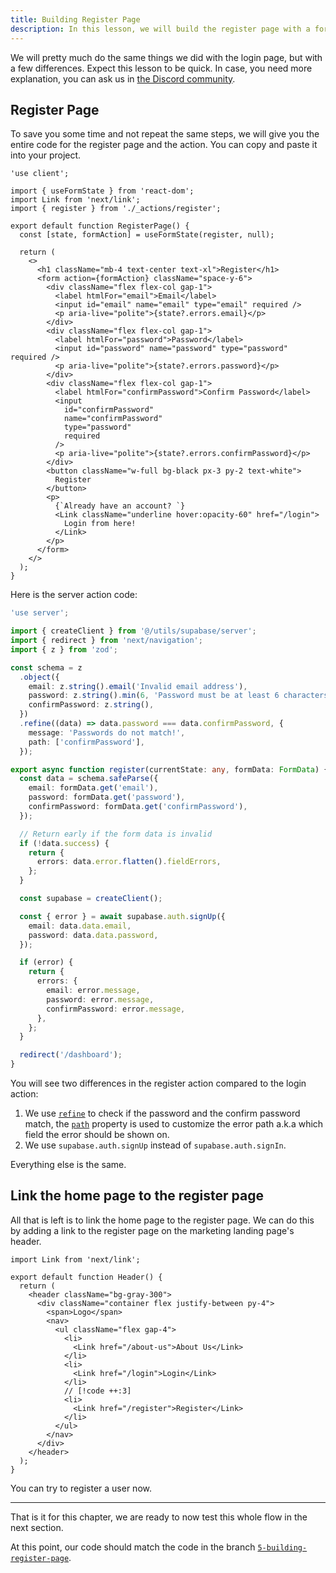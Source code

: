 ```yaml
---
title: Building Register Page
description: In this lesson, we will build the register page with a form that allows users to enter an email, a password, and a password confirmation.
---
```


We will pretty much do the same things we did with the login page, but with a few differences. Expect this lesson to be quick. In case, you need more explanation, you can ask us in [the Discord community](https://discord.gg/DWAVqksVtx).

## Register Page

To save you some time and not repeat the same steps, we will give you the entire code for the register page and the action. You can copy and paste it into your project.

```tsx title="src/app/(auth)/register/page.tsx"
'use client';

import { useFormState } from 'react-dom';
import Link from 'next/link';
import { register } from './_actions/register';

export default function RegisterPage() {
  const [state, formAction] = useFormState(register, null);

  return (
    <>
      <h1 className="mb-4 text-center text-xl">Register</h1>
      <form action={formAction} className="space-y-6">
        <div className="flex flex-col gap-1">
          <label htmlFor="email">Email</label>
          <input id="email" name="email" type="email" required />
          <p aria-live="polite">{state?.errors.email}</p>
        </div>
        <div className="flex flex-col gap-1">
          <label htmlFor="password">Password</label>
          <input id="password" name="password" type="password" required />
          <p aria-live="polite">{state?.errors.password}</p>
        </div>
        <div className="flex flex-col gap-1">
          <label htmlFor="confirmPassword">Confirm Password</label>
          <input
            id="confirmPassword"
            name="confirmPassword"
            type="password"
            required
          />
          <p aria-live="polite">{state?.errors.confirmPassword}</p>
        </div>
        <button className="w-full bg-black px-3 py-2 text-white">
          Register
        </button>
        <p>
          {`Already have an account? `}
          <Link className="underline hover:opacity-60" href="/login">
            Login from here!
          </Link>
        </p>
      </form>
    </>
  );
}
```

Here is the server action code:

```ts title="src/app/(auth)/register/_actions/register.ts"
'use server';

import { createClient } from '@/utils/supabase/server';
import { redirect } from 'next/navigation';
import { z } from 'zod';

const schema = z
  .object({
    email: z.string().email('Invalid email address'),
    password: z.string().min(6, 'Password must be at least 6 characters'),
    confirmPassword: z.string(),
  })
  .refine((data) => data.password === data.confirmPassword, {
    message: 'Passwords do not match!',
    path: ['confirmPassword'],
  });

export async function register(currentState: any, formData: FormData) {
  const data = schema.safeParse({
    email: formData.get('email'),
    password: formData.get('password'),
    confirmPassword: formData.get('confirmPassword'),
  });

  // Return early if the form data is invalid
  if (!data.success) {
    return {
      errors: data.error.flatten().fieldErrors,
    };
  }

  const supabase = createClient();

  const { error } = await supabase.auth.signUp({
    email: data.data.email,
    password: data.data.password,
  });

  if (error) {
    return {
      errors: {
        email: error.message,
        password: error.message,
        confirmPassword: error.message,
      },
    };
  }

  redirect('/dashboard');
}
```

You will see two differences in the register action compared to the login action:

1. We use [`refine`](https://zod.dev/?id=refine) to check if the password and the confirm password match, the [`path`](https://zod.dev/?id=customize-error-path) property is used to customize the error path a.k.a which field the error should be shown on.
2. We use `supabase.auth.signUp` instead of `supabase.auth.signIn`.

Everything else is the same.

## Link the home page to the register page

All that is left is to link the home page to the register page. We can do this by adding a link to the register page on the marketing landing page's header.

```tsx title="src/app/(marketing)/_components/header.tsx"
import Link from 'next/link';

export default function Header() {
  return (
    <header className="bg-gray-300">
      <div className="container flex justify-between py-4">
        <span>Logo</span>
        <nav>
          <ul className="flex gap-4">
            <li>
              <Link href="/about-us">About Us</Link>
            </li>
            <li>
              <Link href="/login">Login</Link>
            </li>
            // [!code ++:3]
            <li>
              <Link href="/register">Register</Link>
            </li>
          </ul>
        </nav>
      </div>
    </header>
  );
}
```

You can try to register a user now.

---

That is it for this chapter, we are ready to now test this whole flow in the next section.

At this point, our code should match the code in the branch [`5-building-register-page`](https://github.com/Frontend-Hire/login-register-flow-e2e-supabase/tree/5-building-register-page).
